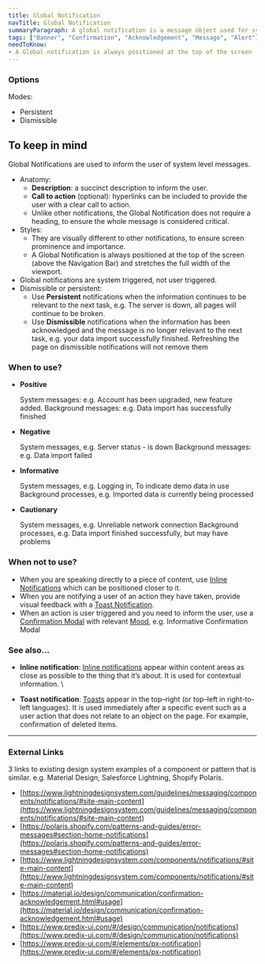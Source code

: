 ```yaml
---
title: Global Notification
navTitle: Global Notification
summaryParagraph: A global notification is a message object used for system-level notifications that inform the user about system status such as logging in and background processes like data imports.
tags: ["Banner", "Confirmation", "Acknowledgement", "Message", "Alert"]
needToKnow:
- A Global notification is always positioned at the top of the screen (above the Navigation Bar) and stretches the full width of the viewport.
---
```


### Options

Modes:

*   Persistent
*   Dismissible

## To keep in mind

Global Notifications are used to inform the user of system level messages.

*   Anatomy:
    *   **Description**: a succinct description to inform the user.
    *   **Call to action** (optional): hyperlinks can be included to provide the user with a clear call to action.
    *   Unlike other notifications, the Global Notification does not require a heading, to ensure the whole message is considered critical. 
*   Styles:
    *   They are visually different to other notifications, to ensure screen prominence and importance. 
    *   A Global Notification is always positioned at the top of the screen (above the Navigation Bar) and stretches the full width of the viewport.
*   Global notifications are system triggered, not user triggered.
*   Dismissible or persistent:
    *   Use **Persistent** notifications when the information continues to be relevant to the next task, e.g. The server is down, all pages will continue to be broken.
    *   Use **Dismissible** notifications when the information has been acknowledged and the message is no longer relevant to the next task, e.g. your data import successfully finished. Refreshing the page on dismissible notifications will not remove them

###  When to use?

*   **Positive**

    System messages: e.g. Account has been upgraded, new feature added.
    Background messages: e.g. Data import has successfully finished

*   **Negative**

    System messages, e.g. Server status - is down
    Background messages: e.g. Data import failed

*   **Informative**

    System messages, e.g. Logging in, To indicate demo data in use
    Background processes, e.g. Imported data is currently being processed

*   **Cautionary**

    System messages, e.g. Unreliable network connection
    Background processes, e.g. Data import finished successfully, but may have problems

### When not to use?

*   When you are speaking directly to a piece of content, use [Inline Notifications](https://drive.google.com/a/cultureamp.com/open?id=1harIX82v35t4Qu9RwFOAjk5f6zFQ509hYQvQhV3857A) which can be positioned closer to it.
*   When you are notifying a user of an action they have taken, provide visual feedback with a [Toast Notification](https://drive.google.com/a/cultureamp.com/open?id=1YaUzsUDgOKISxfMuApp3gEWfPWQ0B2z29le7MkEvl6w).
*   When an action is user triggered and you need to inform the user, use a [Confirmation Modal](https://drive.google.com/a/cultureamp.com/open?id=1xjuMUCQLogH6l61hq1KbSCcp9BPifr7xG1av6QOsZKI) with relevant [Mood](https://drive.google.com/a/cultureamp.com/open?id=1o3NevxWj3xU2wvrJQJyZ5ZggNDobuRquqVS5jldDu9g), e.g. Informative Confirmation Modal

### See also…

*   **Inline notification**: [Inline notifications](https://docs.google.com/document/d/1harIX82v35t4Qu9RwFOAjk5f6zFQ509hYQvQhV3857A/edit#heading=h.2ocvpvil9swi) appear within content areas as close as possible to the thing that it’s about. It is used for contextual information. \

*   **Toast notification**: [Toasts](https://docs.google.com/document/d/1YaUzsUDgOKISxfMuApp3gEWfPWQ0B2z29le7MkEvl6w/edit#heading=h.2ocvpvil9swi) appear in the top–right (or top–left in right-to-left languages). It is used immediately after a specific event such as a user action that does not relate to an object on the page. For example, confirmation of deleted items.

---

### External Links

3 links to existing design system examples of a component or pattern that is similar. e.g. Material Design, Salesforce Lightning, Shopify Polaris.

- [https://www.lightningdesignsystem.com/guidelines/messaging/components/notifications/#site-main-content](https://www.lightningdesignsystem.com/guidelines/messaging/components/notifications/#site-main-content)
- [https://polaris.shopify.com/patterns-and-guides/error-messages#section-home-notifications](https://polaris.shopify.com/patterns-and-guides/error-messages#section-home-notifications)
- [https://www.lightningdesignsystem.com/components/notifications/#site-main-content](https://www.lightningdesignsystem.com/components/notifications/#site-main-content)
- [https://material.io/design/communication/confirmation-acknowledgement.html#usage](https://material.io/design/communication/confirmation-acknowledgement.html#usage)
- [https://www.predix-ui.com/#/design/communication/notifications](https://www.predix-ui.com/#/design/communication/notifications)
- [https://www.predix-ui.com/#/elements/px-notification](https://www.predix-ui.com/#/elements/px-notification)